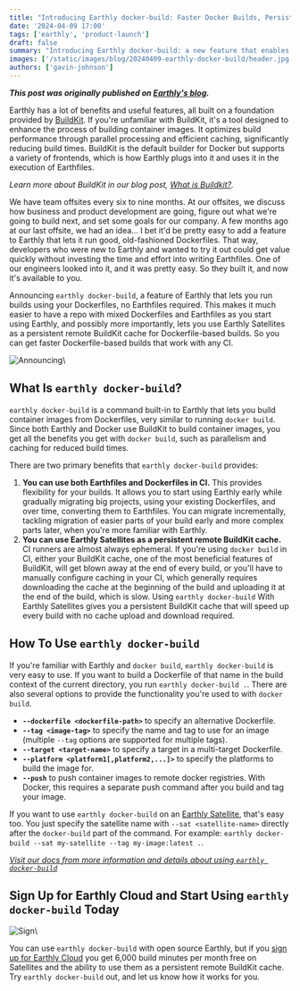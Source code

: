 ```yaml
---
title: "Introducing Earthly docker-build: Faster Docker Builds, Persistent Cache, Works with Any CI"
date: '2024-04-09 17:00'
tags: ['earthly', 'product-launch']
draft: false
summary: "Introducing Earthly docker-build: a new feature that enables Dockerfile-based builds with Earthly and speeds them up by giving you a persistent BuildKit cache that can be used with any CI."
images: ['/static/images/blog/20240409-earthly-docker-build/header.jpg']
authors: ['gavin-johnson']
---
```

**_This post was originally published on [Earthly's blog](https://earthly.dev/blog/earthly-docker-build/)._**
<br />

Earthly has a lot of benefits and useful features, all built on a foundation provided by [BuildKit](https://github.com/moby/buildkit). If you're unfamiliar with BuildKit, it's a tool designed to enhance the process of building container images. It optimizes build performance through parallel processing and efficient caching, significantly reducing build times. BuildKit is the default builder for Docker but supports a variety of frontends, which is how Earthly plugs into it and uses it in the execution of Earthfiles.

_Learn more about BuildKit in our blog post, [What is Buildkit?](https://earthly.dev/blog/what-is-buildkit-and-what-can-i-do-with-it/)._

We have team offsites every six to nine months. At our offsites, we discuss how business and product development are going, figure out what we're going to build next, and set some goals for our company. A few months ago at our last offsite, we had an idea… I bet it'd be pretty easy to add a feature to Earthly that lets it run good, old-fashioned Dockerfiles. That way, developers who were new to Earthly and wanted to try it out could get value quickly without investing the time and effort into writing Earthfiles. One of our engineers looked into it, and it was pretty easy. So they built it, and now it's available to you.

Announcing `earthly docker-build`, a feature of Earthly that lets you run builds using your Dockerfiles, no Earthfiles required. This makes it much easier to have a repo with mixed Dockerfiles and Earthfiles as you start using Earthly, and possibly more importantly, lets you use Earthly Satellites as a persistent remote BuildKit cache for Dockerfile-based builds. So you can get faster Dockerfile-based builds that work with any CI.

![Announcing](/static/images/blog/20240409-earthly-docker-build/announce.png)\

## What Is `earthly docker-build`?

`earthly docker-build` is a command built-in to Earthly that lets you build container images from Dockerfiles, very similar to running `docker build`. Since both Earthly and Docker use BuildKit to build container images, you get all the benefits you get with `docker build`, such as parallelism and caching for reduced build times.

There are two primary benefits that `earthly docker-build` provides:

1. **You can use both Earthfiles and Dockerfiles in CI.** This provides flexibility for your builds. It allows you to start using Earthly early while gradually migrating big projects, using your existing Dockerfiles, and over time, converting them to Earthfiles. You can migrate incrementally, tackling migration of easier parts of your build early and more complex parts later, when you're more familiar with Earthly.
2. **You can use Earthly Satellites as a persistent remote BuildKit cache.** CI runners are almost always ephemeral. If you're using `docker build` in CI, either your BuildKit cache, one of the most beneficial features of BuildKit, will get blown away at the end of every build, or you'll have to manually configure caching in your CI, which generally requires downloading the cache at the beginning of the build and uploading it at the end of the build, which is slow. Using `earthly docker-build` With Earthly Satellites gives you a persistent BuildKit cache that will speed up every build with no cache upload and download required.

## How To Use `earthly docker-build`

If you're familiar with Earthly and `docker build`, `earthly docker-build` is very easy to use. If you want to build a Dockerfile of that name in the build context of the current directory, you run `earthly docker-build .`. There are also several options to provide the functionality you're used to with `docker build`.

* **`--dockerfile <dockerfile-path>`** to specify an alternative Dockerfile.
* **`--tag <image-tag>`** to specify the name and tag to use for an image (multiple `--tag` options are supported for multiple tags).
* **`--target <target-name>`** to specify a target in a multi-target Dockerfile.
* **`--platform <platform1[,platform2,...]>`** to specify the platforms to build the image for.
* **`--push`** to push container images to remote docker registries. With Docker, this requires a separate push command after you build and tag your image.

If you want to use `earthly docker-build` on an [Earthly Satellite](https://docs.earthly.dev/earthly-cloud/satellites), that's easy too. You just specify the satellite name with `--sat <satellite-name>` directly after the `docker-build` part of the command. For example:  `earthly docker-build --sat my-satellite --tag my-image:latest .`.

_[Visit our docs from more information and details about using `earthly docker-build`](https://docs.earthly.dev/docs/earthly-command#earthly-docker-build)_

## Sign Up for Earthly Cloud and Start Using `earthly docker-build` Today

![Sign](/static/images/blog/20240409-earthly-docker-build/sign.png)\

You can use `earthly docker-build` with open source Earthly, but if you [sign up for Earthly Cloud](https://cloud.earthly.dev/login) you get 6,000 build minutes per month free on Satellites and the ability to use them as a persistent remote BuildKit cache. Try `earthly docker-build` out, and let us know how it works for you.
